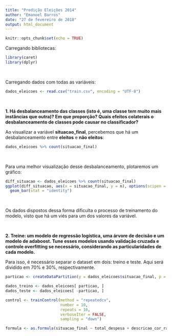 ```yaml
---
title: "Predição Eleições 2014"
author: "Emanoel Barros"
date: "27 de fevereiro de 2018"
output: html_document
---
```


```r
knitr::opts_chunk$set(echo = TRUE)
```

<p>Carregando bibliotecas:</p>
```r
library(caret)
library(dplyr)
```
<br>
<p>Carregando dados com todas as variáveis:</p>
```r
dados_eleicoes <- read.csv("train.csv", encoding = "UTF-8")
```
<br>

<p><b>1. Há desbalanceamento das classes (isto é, uma classe tem muito mais instâncias que outra)? Em que proporção? Quais efeitos colaterais o desbalanceamento de classes pode causar no classificador?</b></p>

<p>Ao visualizar a variável <b>situacao_final</b>, percebemos que há um desbalanceamento entre <b>eleitos</b> e <b>não eleitos</b>:</p>
```r
dados_eleicoes %>% count(situacao_final)
```
<br>

<p>Para uma melhor visualização desse desbalanceamento, plotaremos um gráfico:</p>
```r
diff_situacao <- dados_eleicoes %>% count(situacao_final)
ggplot(diff_situacao, aes(x = situacao_final, y = n), options(scipen = 5)) +
  geom_bar(stat = "identity")
```
<br>

<p>Os dados dispostos dessa forma dificulta o processo de treinamento do modelo, visto que há um viés para um dos valores da variável.</p>
<br>

<p><b>2. Treine: um modelo de regressão logística, uma árvore de decisão e um modelo de adaboost. Tune esses modelos usando validação cruzada e controle overfitting se necessário, considerando as particularidades de cada modelo.</b></p>

<p>Para isso, é necessário separar o dataset em dois: treino e teste. Aqui será dividido em 70% e 30%, respectivamente.</p>

```r
particao <- createDataPartition(y = dados_eleicoes$situacao_final, p = 0.70, list = FALSE)

dados_treino <- dados_eleicoes[ particao, ]
dados_teste <- dados_eleicoes[ -particao, ]
```

```r
control <- trainControl(method = "repeatedcv",
                        number = 10,
                        repeats = 10,
                        verboseIter = FALSE,
                        sampling = "down")

formula <- as.formula(situacao_final ~ total_despesa + descricao_cor_raca + estado_civil + grau)
```

